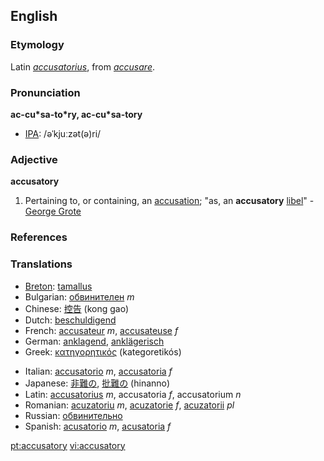 ==English==

===Etymology===
Latin ''[[accusatorius]]'', from ''[[accusare]]''.

===Pronunciation===
'''ac-cu*sa-to*ry, ac-cu*sa-tory'''
*[[IPA]]: /əˈkjuːzət(ə)ri/

===Adjective===
'''accusatory'''

# Pertaining to, or containing, an [[accusation]]; "as, an '''accusatory''' [[libel]]" - [[w:George Grote|George Grote]]

===References===
{{R:Webster 1913}}

===Translations===
{{top}}
*[[Breton]]: [[tamallus]]
*Bulgarian: [[обвинителен]] ''m''
*Chinese: [[控告]] (kong gao)
*Dutch: [[beschuldigend]]
*French: [[accusateur]] ''m'', [[accusateuse]] ''f''
*German: [[anklagend]], [[anklägerisch]]
*Greek: [[κατηγορητικός]] (kategoretikós)
{{mid}}
*Italian: [[accusatorio]] ''m'', [[accusatoria]] ''f''
*Japanese: [[非難]]の, [[批難]]の (hinanno)
*Latin: [[accusatorius]] ''m'', accusatoria ''f'', accusatorium ''n''
*Romanian: [[acuzatoriu]] ''m'', [[acuzatorie]] ''f'', [[acuzatorii]] ''pl''
*Russian: [[обвинительно]]
*Spanish: [[acusatorio]] ''m'', [[acusatoria]] ''f''
{{bottom}}

[[pt:accusatory]]
[[vi:accusatory]]